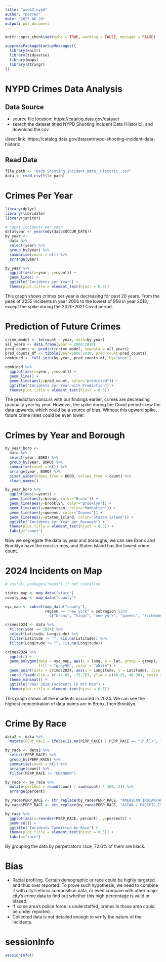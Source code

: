 ```yaml
---
title: "week3_nypd"
author: "Dorren"
date: "2025-06-20"
output: pdf_document
---
```


```r
knitr::opts_chunk$set(echo = TRUE, warning = FALSE, message = FALSE)
```

```r
suppressPackageStartupMessages({
  library(knitr)
  library(tidyverse)
  library(maps)
  library(stringr)
})
```

# NYPD Crimes Data Analysis

## Data Source
* source file location: https://catalog.data.gov/dataset
* search the dataset titled NYPD Shooting Incident Data (Historic), and download the csv.

direct link: https://catalog.data.gov/dataset/nypd-shooting-incident-data-historic

## Read Data
```r
file_path <- "NYPD_Shooting_Incident_Data__Historic_.csv"
data <- read_csv(file_path)

```

# Crimes Per Year
```r
library(dplyr)
library(lubridate)
library(janitor)

# count incidents per year
data$year <- year(mdy(data$OCCUR_DATE))
by_year <-
  data %>%
  select(year) %>%
  group_by(year) %>%
  summarise(count = n()) %>%
  arrange(year)

``` 

``` r
by_year %>%
  ggplot(aes(x=year, y=count)) +
  geom_line() +
  ggtitle("Incidents per Year") +
  theme(plot.title = element_text(hjust = 0.5))
```

This graph shows crimes per year is decreasing for past 20 years. From the peak of 2055 incidents in year 2006 to the lowest of 958 in year 2018, except the spike during the 2020-2021 Covid period.

# Prediction of Future Crimes

```r
crime_model <- lm(count ~ year, data=by_year)
all_years <- data.frame(year = 2006:2030)
pred_counts <- predict(crime_model, newdata = all_years)
pred_counts_df <- tibble(year=2006:2030, pred_count=pred_counts)
combined <- full_join(by_year, pred_counts_df, by="year")

combined %>%
  ggplot(aes(x=year, y=count)) +
  geom_line() +
  geom_line(aes(y=pred_count, color="predicted")) +
  ggtitle("Incidents per Year with Prediction") +
  theme(plot.title = element_text(hjust = 0.5))
```
The prediction concurs with our findings earlier, crimes are decreasing gradually year by year. However, the spike during the Covid period skew the data upwards, which could be a source of bias. Without this upward spike, future crime rates could be even lower.



# Crimes by Year and Borough

```r
by_year_boro <-
  data %>%
  select(year, BORO) %>%
  group_by(year, BORO) %>%
  summarise(count = n()) %>%
  arrange(year, BORO) %>%
  pivot_wider(names_from = BORO, values_from = count) %>%
  clean_names()

by_year_boro %>%
  ggplot(aes(x=year)) +
  geom_line(aes(y=bronx, color="Bronx")) +
  geom_line(aes(y=brooklyn, color="Brooklyn")) +
  geom_line(aes(y=manhattan, color="Manhattan")) +
  geom_line(aes(y=queens, color="Queens")) +
  geom_line(aes(y=staten_island, color="Staten Island")) +
  ggtitle("Incidents per Year per Borough") +
  theme(plot.title = element_text(hjust = 0.5)) +
  labs(y="count")
```
Now we segregate the data by year and boroughs, we can see Bronx and Brooklyn have the most crimes, and Staten Island has the lowest crime count.


# 2024 Incidents on Map


```r
# install.packages("maps") if not installed

states_map <- map_data("state")
county_map <- map_data("county")

nyc_map <- subset(map_data("county"),
                  region == "new york" & subregion %in% 
                    c("bronx", "kings", "new york", "queens", "richmond"))

crimes2024 <- data %>%
  filter(year == 2024) %>%
  select(Latitude, Longitude) %>%
  filter(Latitude != "", !is.na(Latitude)) %>%
  filter(Longitude != "", !is.na(Longitude))

crimes2024 %>%
  ggplot() +
  geom_polygon(data = nyc_map, aes(x = long, y = lat, group = group),
               fill = "gray90", color = "white") +
  geom_point(data = crimes2024, aes(x = Longitude, y = Latitude), size = 1) +
  coord_fixed(xlim = c(-74.05, -73.70), ylim = c(40.55, 40.90), ratio = 1.25) +
  theme_minimal() +
  ggtitle("Year 2024 Incidents in NYC Map") +
  theme(plot.title = element_text(hjust = 0.5))
```
This graph shows all the incidents occurred in 2024. We can see the highest concentration of data points are in Bronx, then Brooklyn.

# Crime By Race

```r


data2 <- data %>%
  mutate(PERP_RACE = ifelse(is.na(PERP_RACE) | PERP_RACE == "(null)", "UNKNOWN", PERP_RACE))

by_race <- data2 %>% 
  select(PERP_RACE) %>%
  group_by(PERP_RACE) %>%
  summarise(count = n()) %>%
  arrange(count) %>%
  filter(PERP_RACE != "UNKNOWN")

by_race <- by_race %>% 
  mutate(percent = round(count / sum(count) * 100, 2)) %>% 
  arrange(percent)

by_race$PERP_RACE <- str_replace(by_race$PERP_RACE, "AMERICAN INDIAN/ALASKAN NATIVE", "NATIVE")
by_race$PERP_RACE <- str_replace(by_race$PERP_RACE, "ASIAN / PACIFIC ISLANDER", "ASIAN")

by_race %>%
  ggplot(aes(x=reorder(PERP_RACE, percent), y=percent)) +
  geom_col() + 
  ggtitle("Incidents Committed by Race") +
  theme(plot.title = element_text(hjust = 0.5)) +
  labs(x="race")

```
By grouping the data by perpetrator's race, 72.6% of them are black.  


# Bias

* Racial profiling. Certain demographic or race could be highly targeted and thus over reported. To prove such hypothesis, we need to combine it with city's ethnic composition data, or even compare with other major city's crime data to find out whether this high percentage is valid or biased.
* If some area's police force is understaffed, crimes in those area could be under reported.
* Collected data is not detailed enough to verify the nature of the incidents.


# sessionInfo
```r
sessionInfo()
```
